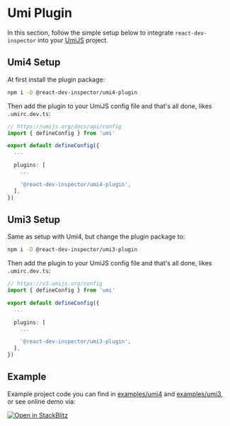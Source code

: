 
# Umi Plugin

<SnippetDeclaration />

In this section, follow the simple setup below to integrate `react-dev-inspector` into your [UmiJS](https://umijs.org) project.

## Umi4 Setup

At first install the plugin package:

```bash npm2yarn
npm i -D @react-dev-inspector/umi4-plugin
```

Then add the plugin to your UmiJS config file and that's all done, likes `.umirc.dev.ts`:

```ts filename=".umirc.dev.ts" showLineNumbers {10}
// https://umijs.org/docs/api/config
import { defineConfig } from 'umi'

export default defineConfig({
  ...

  plugins: [
    ...

    '@react-dev-inspector/umi4-plugin',
  ],
})
```


## Umi3 Setup

Same as setup with Umi4, but change the plugin package to:

```bash npm2yarn
npm i -D @react-dev-inspector/umi3-plugin
```

Then add the plugin to your UmiJS config file and that's all done, likes `.umirc.dev.ts`:

```ts filename=".umirc.dev.ts" showLineNumbers {10}
// https://v3.umijs.org/config
import { defineConfig } from 'umi'

export default defineConfig({
  ...

  plugins: [
    ...

    '@react-dev-inspector/umi3-plugin',
  ],
})
```

## Example

Example project code you can find in [examples/umi4](https://github.com/zthxxx/react-dev-inspector/blob/dev/examples/umi4/.umirc.ts)
and [examples/umi3](https://github.com/zthxxx/react-dev-inspector/blob/dev/examples/umi3/.umirc.ts),
or see online demo via:

[
  ![Open in StackBlitz](@components/stack-blitz/open-in-stackblitz.svg)
](https://stackblitz.com/github/zthxxx/react-dev-inspector/tree/dev/examples/umi4)
